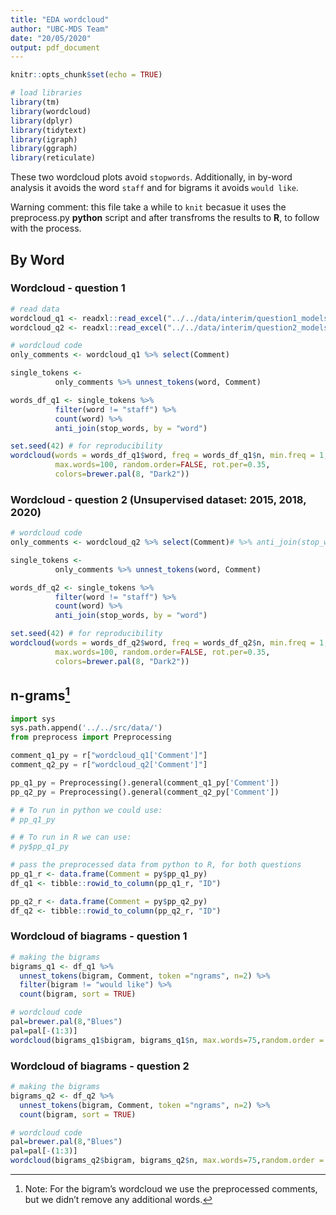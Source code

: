 ```yaml
---
title: "EDA wordcloud"
author: "UBC-MDS Team"
date: "20/05/2020"
output: pdf_document
---
```


```r
knitr::opts_chunk$set(echo = TRUE)

# load libraries
library(tm)
library(wordcloud)
library(dplyr)
library(tidytext)
library(igraph)
library(ggraph)
library(reticulate)
```

These two wordcloud plots avoid `stopwords`. Additionally, in by-word analysis it avoids the word `staff` and for bigrams it avoids `would like`.

Warning comment: this file take a while to `knit` becasue it uses the preprocess.py **python** script and after transfroms the results to **R**, to follow with the process.

## By Word

### Wordcloud - question 1
```r
# read data
wordcloud_q1 <- readxl::read_excel("../../data/interim/question1_models/ministries_Q1.xlsx")
wordcloud_q2 <- readxl::read_excel("../../data/interim/question2_models/ministries_Q2.xlsx")
```


```r
# wordcloud code
only_comments <- wordcloud_q1 %>% select(Comment)

single_tokens <-
          only_comments %>% unnest_tokens(word, Comment)

words_df_q1 <- single_tokens %>%
          filter(word != "staff") %>% 
          count(word) %>%
          anti_join(stop_words, by = "word")

set.seed(42) # for reproducibility
wordcloud(words = words_df_q1$word, freq = words_df_q1$n, min.freq = 1,
          max.words=100, random.order=FALSE, rot.per=0.35,
          colors=brewer.pal(8, "Dark2"))
```


### Wordcloud - question 2 (Unsupervised dataset: 2015, 2018, 2020)
```r
# wordcloud code
only_comments <- wordcloud_q2 %>% select(Comment)# %>% anti_join(stop_words)

single_tokens <-
          only_comments %>% unnest_tokens(word, Comment)

words_df_q2 <- single_tokens %>% 
          filter(word != "staff") %>% 
          count(word) %>% 
          anti_join(stop_words, by = "word") 

set.seed(42) # for reproducibility
wordcloud(words = words_df_q2$word, freq = words_df_q2$n, min.freq = 1,
          max.words=100, random.order=FALSE, rot.per=0.35,
          colors=brewer.pal(8, "Dark2"))
```


## n-grams^[Note: For the bigram's wordcloud we use the preprocessed comments, but we didn't remove any additional words.]

```python
import sys
sys.path.append('../../src/data/')
from preprocess import Preprocessing

comment_q1_py = r["wordcloud_q1['Comment']"]
comment_q2_py = r["wordcloud_q2['Comment']"]

pp_q1_py = Preprocessing().general(comment_q1_py['Comment'])
pp_q2_py = Preprocessing().general(comment_q2_py['Comment'])
```

```python
# # To run in python we could use:
# pp_q1_py
```

```r
# # To run in R we can use:
# py$pp_q1_py

# pass the preprocessed data from python to R, for both questions
pp_q1_r <- data.frame(Comment = py$pp_q1_py)
df_q1 <- tibble::rowid_to_column(pp_q1_r, "ID")

pp_q2_r <- data.frame(Comment = py$pp_q2_py)
df_q2 <- tibble::rowid_to_column(pp_q2_r, "ID")

```


### Wordcloud of biagrams - question 1


```r
# making the bigrams
bigrams_q1 <- df_q1 %>% 
  unnest_tokens(bigram, Comment, token ="ngrams", n=2) %>% 
  filter(bigram != "would like") %>%
  count(bigram, sort = TRUE)

# wordcloud code
pal=brewer.pal(8,"Blues")
pal=pal[-(1:3)]
wordcloud(bigrams_q1$bigram, bigrams_q1$n, max.words=75,random.order = F, colors=brewer.pal(8, "Dark2"))
```

### Wordcloud of biagrams - question 2


```r
# making the bigrams
bigrams_q2 <- df_q2 %>%
  unnest_tokens(bigram, Comment, token ="ngrams", n=2) %>% 
  count(bigram, sort = TRUE)

# wordcloud code
pal=brewer.pal(8,"Blues")
pal=pal[-(1:3)]
wordcloud(bigrams_q2$bigram, bigrams_q2$n, max.words=75,random.order = F, colors=brewer.pal(8, "Dark2"))
```
